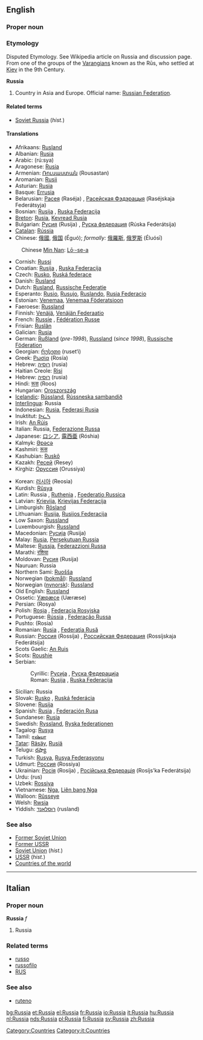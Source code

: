 ==English==
{{wikipedia}}
===Proper noun===
===Etymology===
Disputed Etymology. See Wikipedia article on Russia and discussion page. From one of the groups of the [[Varangian]]s known as the Rūs, who settled at [[Kiev]] in the 9th Century.

'''Russia'''

# Country in Asia and Europe. Official name: [[Russian Federation]].

====Related terms====
*[[Soviet Russia]] (''hist.'')

====Translations====
{{top}}
*Afrikaans: [[Rusland]]
*Albanian: [[Rusia]]
*Arabic: {{ARchar|[[روسيا]]}} (rú:sya) {{f}}
*Aragonese: [[Rusia]]
*Armenian: [[Ռուսաստան]] (Rousastan)
*Aromanian: [[Rusii]]
*Asturian: [[Rusia]]
*Basque: [[Errusia]]
*Belarusian: [[Расея]] (Raséja) {{f}}, [[Расейская Фэдэрацыя]] (Raséjskaja Federátsyja) {{f}}
*Bosnian: [[Rusija]] {{f}}, [[Ruska Federacija]] {{f}}
*[[Breton]]: [[Rusia]], [[Kevread Rusia]]
*Bulgarian: [[Русия]] (Rusija) {{f}}, [[Руска федерация]] (Rúska Federátsija) {{f}}
*[[Catalan]]: [[Rússia]] {{f}}
*Chinese: [[俄國]], [[俄国]] (Éguó); ''formally:'' [[俄羅斯]], [[俄罗斯]] (Éluósī)
:Chinese [[Min Nan]]: [[Lō·-se-a]]
*Cornish: [[Russi]]
*Croatian: [[Rusija]] {{f}}, [[Ruska Federacija]] {{f}}
*Czech: [[Rusko]], [[Ruská federace]]
*Danish: [[Rusland]]
*Dutch: [[Rusland]], [[Russische Federatie]]
*Esperanto: [[Rusio]], [[Rusujo]], [[Ruslando]], [[Rusia Federacio]]
*Estonian: [[Venemaa]], [[Venemaa Föderatsioon]]
*Faeroese: [[Russland]]
*Finnish: [[Venäjä]], [[Venäjän Federaatio]]
*French: [[Russie]] {{f}}, [[Fédération Russe]] {{f}}
*Frisian: [[Ruslân]]
*Galician: [[Rusia]]
*German: [[Rußland]] {{n}} (''pre-1998''), [[Russland]] (''since 1998''), [[Russische Föderation]] {{f}}
*Georgian: [[რუსეთი]] (ruset‘i)
*Greek: [[Ρωσία]] (Rosía) {{f}}
*Hebrew: [[רוסיה]] (rusia) {{f}}
*Haitian Creole: [[Risi]]
*Hebrew: [[רוסיה]] (rusia)
*Hindi: [[रूस]] (Roos)
*Hungarian: [[Oroszország]]
*[[Icelandic]]: [[Rússland]], [[Rússneska sambandið]]
*[[Interlingua]]: Russia
*Indonesian: [[Rusia]], [[Federasi Rusia]]
*Inuktitut: [[ᐅᓛᓴ]]
*Irish: [[An Rúis]]
*Italian: Russia, [[Federazione Russa]]
*Japanese: [[ロシア]], [[露西亜]] (Róshia)
*Kalmyk: [[Әрәсә]]
*Kashmiri: [[रूस]]
*Kashubian: [[Ruskô]]
*Kazakh: [[Ресей]] (Resey)
*Kirghiz: [[Оруссия]] (Orussiya)
{{mid}}
*Korean: [[러시아]] (Reosia)
*Kurdish: [[Rûsya]]
*Latin: Russia {{f}}, [[Ruthenia]] {{f}}, [[Foederatio Russica]] {{f}}
*Latvian: [[Krievija]], [[Krievijas Federacija]]
*Limburgish: [[Rösland]]
*Lithuanian: [[Rusija]], [[Rusijos Federacija]]
*Low Saxon: [[Russland]]
*Luxembourgish: [[Russland]]
*Macedonian: [[Русија]] (Rusija)
*Malay: [[Rusia]], [[Persekutuan Russia]]
*Maltese: [[Russja]], [[Federazzjoni Russa]]
*Marathi: [[रशिया]]
*Moldovan: [[Русия]] (Rusija)
*Nauruan: Russia
*Northern Sami: [[Ruošša]]
*Norwegian ([[bokmål]]): [[Russland]]
*Norwegian ([[nynorsk]]): [[Russland]]
*Old English: [[Russland]]
*Ossetic: [[Уæрæсе]] (Uæræse)
*Persian: {{FAchar|[[روسیه]]}} (Rosya)
*Polish: [[Rosja]] {{f}}, [[Federacja Rosyjska]] {{f}}
*Portuguese: [[Rússia]] {{f}}, [[Federação Russa]] {{f}}
*Pushto: {{URchar|[[روسيه]]}} (Rosia)
*Romanian: [[Rusia]] {{f}}, [[Federaţia Rusă]] {{f}}
*Russian: [[Россия]] (Rossíja) {{f}}, [[Российская Федерация]] (Rossíjskaja Federátsija) {{f}}
*Scots Gaelic: [[An Ruis]]
*Scots: [[Roushie]]
*Serbian:
*:Cyrillic: [[Русија#Serbian|Русија]] {{f}}, [[Руска Федерација]]
*:Roman: [[Rusija#Serbian|Rusija]] {{f}}, [[Ruska Federacija#Serbian|Ruska Federacija]] {{f}}
*Sicilian: Russia
*Slovak: [[Rusko]] {{n}}, [[Ruská federácia]] {{f}}
*Slovene: [[Rusija]] {{f}}
*Spanish: [[Rusia]] {{f}}, [[Federación Rusa]] {{f}}
*Sundanese: [[Rusia]]
*Swedish: [[Ryssland]], [[Ryska federationen]]
*Tagalog: [[Rusya]]
*Tamil: [[ரஷ்யா]]
*[[Tatar]]: [[Räsäy]], [[Rusiä]]
*Telugu: [[రష్యా]]
*Turkish: [[Rusya]], [[Rusya Federasyonu]]
*Udmurt: [[Россия]] (Rossiya)
*Ukrainian: [[Росія]] (Rosíja) {{f}}, [[Російська Федерація]] (Rosíjs’ka Federátsija) {{f}}
*Urdu: {{URchar|[[روس]]}} (rus)
*Uzbek: [[Rossiya]]
*Vietnamese: [[Nga]], [[Liên bang Nga]]
*Walloon: [[Rûsseye]]
*Welsh: [[Rwsia]] {{f}}
*Yiddish: [[רוסלאנד]] (rusland)
{{bottom}}

===See also===
*[[Former Soviet Union]]
*[[Former USSR]]
*[[Soviet Union]] (''hist.'')
*[[USSR]] (''hist.'')
*[[Countries of the world]]


----

==Italian==
===Proper noun===
'''Russia''' ''f''

# Russia

===Related terms===
*[[russo]]
*[[russofilo]]
*[[RUS]]

===See also===
*[[ruteno]]

[[Category:Countries]]
[[Category:it:Countries]]

[[bg:Russia]]
[[et:Russia]]
[[el:Russia]]
[[fr:Russia]]
[[io:Russia]]
[[it:Russia]]
[[hu:Russia]]
[[nl:Russia]]
[[nds:Russia]]
[[pl:Russia]]
[[fi:Russia]]
[[sv:Russia]]
[[zh:Russia]]
